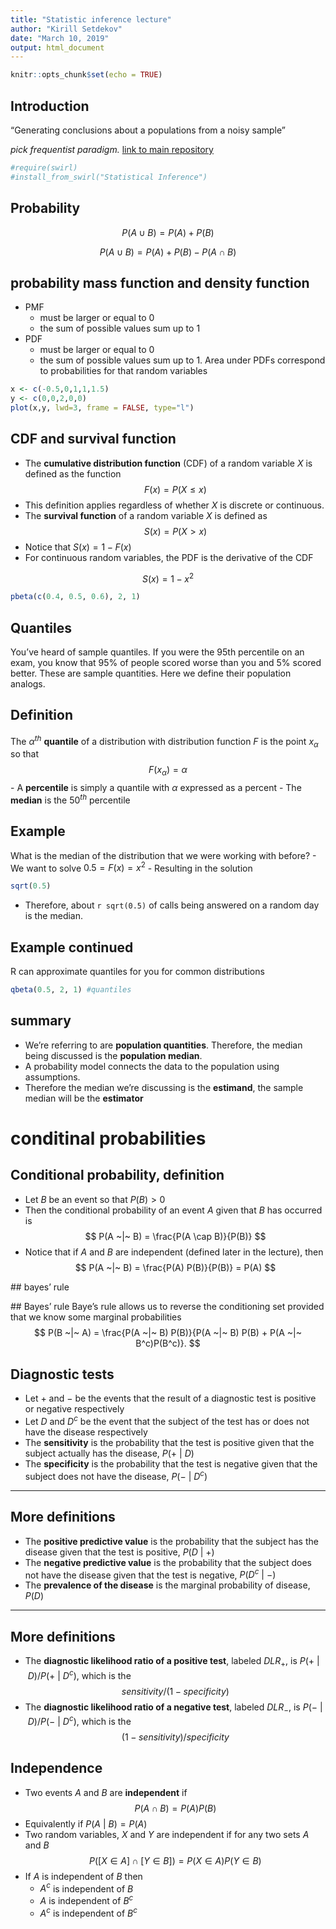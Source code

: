 ```yaml
---
title: "Statistic inference lecture"
author: "Kirill Setdekov"
date: "March 10, 2019"
output: html_document
---
```


```r
knitr::opts_chunk$set(echo = TRUE)
```

## Introduction
"Generating conclusions about a populations from a noisy sample"

*pick frequentist paradigm.*
[link to main repository](https://github.com/ksetdekov/courses/tree/master/06_StatisticalInference)

```r
#require(swirl)
#install_from_swirl("Statistical Inference")
```

## Probability

$$P(A\cup B)=P(A)+P(B)$$

$$ P(A \cup B)=P(A)+P(B)-P(A \cap B)$$

## probability mass function and density function

* PMF
    * must be larger or equal to 0
    * the sum of possible values sum up to 1
* PDF 
    * must be larger or equal to 0
    * the sum of possible values sum up to 1. Area under PDFs correspond to probabilities for that random variables

    
```r
x <- c(-0.5,0,1,1,1.5)
y <- c(0,0,2,0,0)
plot(x,y, lwd=3, frame = FALSE, type="l")


```

## CDF and survival function

- The **cumulative distribution function** (CDF) of a random variable $X$ is defined as the function 
$$
F(x) = P(X \leq x)
$$
- This definition applies regardless of whether $X$ is discrete or continuous.
- The **survival function** of a random variable $X$ is defined as
$$
S(x) = P(X > x)
$$
- Notice that $S(x) = 1 - F(x)$
- For continuous random variables, the PDF is the derivative of the CDF


$$
S(x) = 1 - x^2
$$

```r
pbeta(c(0.4, 0.5, 0.6), 2, 1)
```

## Quantiles

You've heard of sample quantiles. If you were the 95th percentile on an exam, you know
that 95% of people scored worse than you and 5% scored better. 
These are sample quantities. Here we define their population analogs.



## Definition

The  $\alpha^{th}$ **quantile** of a distribution with distribution function $F$ is the point $x_\alpha$ so that
$$
F(x_\alpha) = \alpha
$$
- A **percentile** is simply a quantile with $\alpha$ expressed as a percent
- The **median** is the $50^{th}$ percentile



## Example
What is the median of the distribution that we were working with before?
- We want to solve $0.5 = F(x) = x^2$
- Resulting in the solution 
```r
sqrt(0.5)
``` 
- Therefore, about `r sqrt(0.5)` of calls being answered on a random day is the median.


## Example continued
R can approximate quantiles for you for common distributions

```r
qbeta(0.5, 2, 1) #quantiles
```


## summary
- We're referring to are **population quantities**. Therefore, the median being
  discussed is the **population median**.
- A probability model connects the data to the population using assumptions.
- Therefore the median we're discussing is the **estimand**, the sample median will be the **estimator**


# conditinal probabilities
## Conditional probability, definition

- Let $B$ be an event so that $P(B) > 0$
- Then the conditional probability of an event $A$ given that $B$ has occurred is
  $$
  P(A ~|~ B) = \frac{P(A \cap B)}{P(B)}
  $$
- Notice that if $A$ and $B$ are independent (defined later in the lecture), then
  $$
  P(A ~|~ B) = \frac{P(A) P(B)}{P(B)} = P(A)
  $$
 
 ## bayes' rule
 
 ## Bayes' rule
Baye's rule allows us to reverse the conditioning set provided
that we know some marginal probabilities
$$
P(B ~|~ A) = \frac{P(A ~|~ B) P(B)}{P(A ~|~ B) P(B) + P(A ~|~ B^c)P(B^c)}.
$$

## Diagnostic tests

- Let $+$ and $-$ be the events that the result of a diagnostic test is positive or negative respectively
- Let $D$ and $D^c$ be the event that the subject of the test has or does not have the disease respectively 
- The **sensitivity** is the probability that the test is positive given that the subject actually has the disease, $P(+ ~|~ D)$
- The **specificity** is the probability that the test is negative given that the subject does not have the disease, $P(- ~|~ D^c)$

---

## More definitions

- The **positive predictive value** is the probability that the subject has the  disease given that the test is positive, $P(D ~|~ +)$
- The **negative predictive value** is the probability that the subject does not have the disease given that the test is negative, $P(D^c ~|~ -)$
- The **prevalence of the disease** is the marginal probability of disease, $P(D)$

---

## More definitions

- The **diagnostic likelihood ratio of a positive test**, labeled $DLR_+$, is $P(+ ~|~ D) / P(+ ~|~ D^c)$, which is the $$sensitivity / (1 - specificity)$$
- The **diagnostic likelihood ratio of a negative test**, labeled $DLR_-$, is $P(- ~|~ D) / P(- ~|~ D^c)$, which is the $$(1 - sensitivity) / specificity$$

## Independence

- Two events $A$ and $B$ are **independent** if $$P(A \cap B) = P(A)P(B)$$
- Equivalently if $P(A ~|~ B) = P(A)$ 
- Two random variables, $X$ and $Y$ are independent if for any two sets $A$ and $B$ $$P([X \in A] \cap [Y \in B]) = P(X\in A)P(Y\in B)$$
- If $A$ is independent of $B$ then 
  - $A^c$ is independent of $B$ 
  - $A$ is independent of $B^c$
  - $A^c$ is independent of $B^c$